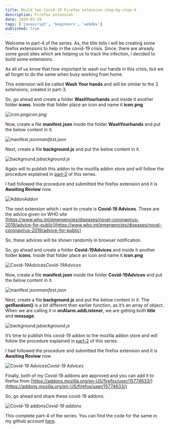 ```yaml
---
title: Build two Covid-19 Firefox extension step-by-step-4
description: Firefox extension
date: 2020-03-29
tags: ['javascript', 'beginners', 'webdev']
published: true
---
```


Welcome to part-4 of the series. As, the title tells i will be creating some firefox extensions to help in the covid-19 crisis. Since, there are already some good sites which are helping us to track the infection, i decided to build some extensions.

As all of us know that how important to wash our hands in this crisis, but we all forget to do the same when busy working from home.

This extension will be called **Wash Your hands** and will be similar to the 3 extensions, created in part-3.

So, go ahead and create a folder **WashYourhands** and inside it another folder **icons**. Inside that folder place an icon and name it **icon.png**

![icon.png](https://ik.imagekit.io/thewebdev/FirefoxAddons/4/1_JNqchTU-E1.png)*icon.png*

Now, create a file **manifest.json** inside the folder **WashYourhands** and put the below content in it.

![manifest.json](https://ik.imagekit.io/thewebdev/FirefoxAddons/4/2_8KtuMWuVbt.png)*manifest.json*

Next, create a file **background.js** and put the below content in it.

![background.js](https://ik.imagekit.io/thewebdev/FirefoxAddons/4/3_aEpzRVvnH.png)*background.js*

Again will to publish this addon to the mozilla addon store and will follow the procedure explained in [part-2](https://thewebdev.tech/firefox-extension-2) of this series.

I had followed the procedure and submitted the firefox extension and it is **Awaiting Review** now.

![Addon](https://ik.imagekit.io/thewebdev/FirefoxAddons/4/4_vrGbHFs8h.png)*Addon*

The next extension which i want to create is **Covid-19 Advices**. These are the advice given on WHO site [https://www.who.int/emergencies/diseases/novel-coronavirus-2019/advice-for-public](https://www.who.int/emergencies/diseases/novel-coronavirus-2019/advice-for-public)

So, these advices will be shown randomly in browser notification.

So, go ahead and create a folder **Covid-19Advices** and inside it another folder **icons**. Inside that folder place an icon and name it **icon.png**

![Covid-19Advices](https://ik.imagekit.io/thewebdev/FirefoxAddons/4/5_t85_OJn1Nu.png)*Covid-19Advices*

Now, create a file **manifest.json** inside the folder **Covid-19Advices** and put the below content in it.

![manifest.json](https://ik.imagekit.io/thewebdev/FirefoxAddons/4/6_dnvJ2vJyUh.png)*manifest.json*

Next, create a file **background.js** and put the below content in it. The **getRandom()** is a bit different then earlier function, as it’s an array of object. When we are calling it in **onAlarm.addListener**, we are getting both **title** and **message**.

![background.js](https://ik.imagekit.io/thewebdev/FirefoxAddons/4/7_ojqnZqE1cW.png)*background.js*

It’s time to publish this covid-19 addon to the mozilla addon store and will follow the procedure explained in [part-2](https://dev.to/nabendu82/creating-firefox-browser-extensions-2-3gpn) of this series.

I had followed the procedure and submitted the firefox extension and it is **Awaiting Review** now.

![Covid-19 Advices](https://ik.imagekit.io/thewebdev/FirefoxAddons/4/8_S7zaVgSVi3.png)*Covid-19 Advices*

Finally, both of my Covid-19 addons are approved and you can add it to firefox from [https://addons.mozilla.org/en-US/firefox/user/15774633/](https://addons.mozilla.org/en-US/firefox/user/15774633/)

So, go ahead and share these covid-19 addons.

![Covid-19 addons](https://ik.imagekit.io/thewebdev/FirefoxAddons/4/9_n3-xnB5nuh.png)*Covid-19 addons*

This complete part-4 of the series. You can find the code for the same in my github account [here](https://github.com/nabendu82/Addons).

